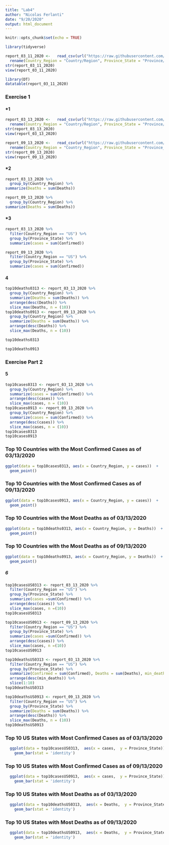 ```yaml
---
title: "Lab4"
author: "Nicolas Ferlanti"
date: "9/20/2020"
output: html_document
---
```


```r
knitr::opts_chunk$set(echo = TRUE)
```
```r
library(tidyverse)
```

```r
report_03_11_2020 <-   read_csv(url("https://raw.githubusercontent.com/CSSEGISandData/COVID-19/master/csse_covid_19_data/csse_covid_19_daily_reports/03-11-2020.csv")) %>%
  rename(Country_Region = "Country/Region", Province_State = "Province/State")
str(report_03_11_2020)
view(report_03_11_2020)
```
```r
library(DT)
datatable(report_03_11_2020)
```

### Exercise 1
#### ***1**
```r
report_03_13_2020 <-   read_csv(url("https://raw.githubusercontent.com/CSSEGISandData/COVID-19/master/csse_covid_19_data/csse_covid_19_daily_reports/03-13-2020.csv")) %>%
  rename(Country_Region = "Country/Region", Province_State = "Province/State")
str(report_03_13_2020)
view(report_03_13_2020)
```
```r
report_09_13_2020 <-   read_csv(url("https://raw.githubusercontent.com/CSSEGISandData/COVID-19/master/csse_covid_19_data/csse_covid_19_daily_reports/09-13-2020.csv")) %>%
  rename(Country_Region = "Country_Region", Province_State = "Province_State")
str(report_09_13_2020)
view(report_09_13_2020)
```
#### ***2**
```r
report_03_13_2020 %>% 
  group_by(Country_Region) %>% 
summarize(Deaths = sum(Deaths))
```
```r
report_09_13_2020 %>% 
  group_by(Country_Region) %>% 
summarize(Deaths = sum(Deaths))
```
#### ***3**
```r
report_03_13_2020 %>% 
  filter(Country_Region == "US") %>% 
  group_by(Province_State) %>% 
  summarize(cases = sum(Confirmed))
```
```r
report_09_13_2020 %>% 
  filter(Country_Region == "US") %>% 
  group_by(Province_State) %>% 
  summarize(cases = sum(Confirmed))
```

#### **4**   
```r
top10deaths0313 <- report_03_13_2020 %>% 
  group_by(Country_Region) %>% 
  summarize(Deaths = sum(Deaths)) %>% 
  arrange(desc(Deaths)) %>% 
  slice_max(Deaths, n = (10))
top10deaths0913 <- report_09_13_2020 %>% 
  group_by(Country_Region) %>% 
  summarize(Deaths = sum(Deaths)) %>% 
  arrange(desc(Deaths)) %>% 
  slice_max(Deaths, n = (10))
```
```r
top10deaths0313
```
```r
top10deaths0913
```
### Exercise Part 2
#### **5**
```r
top10cases0313 <- report_03_13_2020 %>% 
  group_by(Country_Region) %>% 
  summarize(cases = sum(Confirmed)) %>% 
  arrange(desc(cases)) %>% 
  slice_max(cases, n = (10))
top10cases0913 <- report_09_13_2020 %>% 
  group_by(Country_Region) %>% 
  summarize(cases = sum(Confirmed)) %>% 
  arrange(desc(cases)) %>% 
  slice_max(cases, n = (10))
top10cases0313
top10cases0913
```
### Top 10 Countries with the Most Confirmed Cases as of 03/13/2020
```r
ggplot(data = top10cases0313, aes(x = Country_Region, y = cases))  +
  geom_point()
```

### Top 10 Countries with the Most Confirmed Cases as of 09/13/2020
```r
ggplot(data = top10cases0913, aes(x = Country_Region, y = cases))  +
  geom_point()
```

### Top 10 Countries with the Most Deaths as of 03/13/2020
```r
ggplot(data = top10deaths0313, aes(x = Country_Region, y = Deaths))  +
  geom_point()
```

### Top 10 Countries with the Most Deaths as of 09/13/2020
```r
ggplot(data = top10deaths0913, aes(x = Country_Region, y = Deaths))  +
  geom_point()
```

##### **6**
```r
top10casesUS0313 <- report_03_13_2020 %>% 
  filter(Country_Region == "US") %>% 
  group_by(Province_State) %>% 
  summarize(cases =sum(Confirmed)) %>% 
  arrange(desc(cases)) %>% 
  slice_max(cases, n =(10))
top10casesUS0313

top10casesUS0913 <- report_09_13_2020 %>% 
  filter(Country_Region == "US") %>% 
  group_by(Province_State) %>% 
  summarize(cases =sum(Confirmed)) %>% 
  arrange(desc(cases)) %>% 
  slice_max(cases, n =(10))
top10casesUS0913

top10deathsUS0313 <- report_03_13_2020 %>% 
  filter(Country_Region == "US") %>% 
  group_by(Province_State) %>% 
  summarize(Confirmed = sum(Confirmed), Deaths = sum(Deaths), min_deaths = min(Deaths)) %>% 
  arrange(desc(min_deaths)) %>% 
  slice(1:10)
top10deathsUS0313

top10deathsUS0913 <- report_09_13_2020 %>% 
  filter(Country_Region == "US") %>% 
  group_by(Province_State) %>% 
  summarize(Deaths = sum(Deaths)) %>% 
  arrange(desc(Deaths)) %>% 
  slice_max(Deaths, n = (10))
top10deathsUS0913
```

### Top 10 US States with Most Confirmed Cases as of 03/13/2020
```r
  ggplot(data = top10casesUS0313,  aes(x = cases,  y = Province_State)) + 
    geom_bar(stat = 'identity') 
```

### Top 10 US States with Most Confirmed Cases as of 09/13/2020
```r
  ggplot(data = top10casesUS0913,  aes(x = cases,  y = Province_State)) + 
    geom_bar(stat = 'identity') 
```

### Top 10 US States with Most Deaths as of 03/13/2020
```r
  ggplot(data = top10deathsUS0313,  aes(x = Deaths,  y = Province_State)) + 
    geom_bar(stat = 'identity') 
```

### Top 10 US States with Most Deaths as of 09/13/2020
```r
  ggplot(data = top10deathsUS0913,  aes(x = Deaths,  y = Province_State)) + 
    geom_bar(stat = 'identity') 
```











